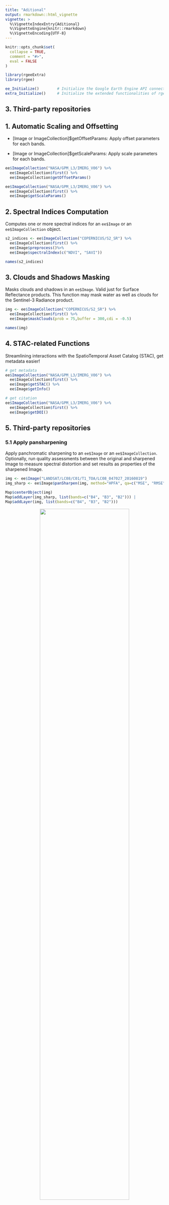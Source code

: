 ```yaml
---
title: "Aditional"
output: rmarkdown::html_vignette
vignette: >
  %\VignetteIndexEntry{Aditional}
  %\VignetteEngine{knitr::rmarkdown}
  %\VignetteEncoding{UTF-8}
---
```

  
```r
knitr::opts_chunk$set(
  collapse = TRUE,
  comment = "#>",
  eval = FALSE
)
```



```r
library(rgeeExtra)
library(rgee)

ee_Initialize()        # Initialize the Google Earth Engine API connection
extra_Initialize()     # Initialize the extended functionalities of rgeeExtra
```



## **3. Third-party repositories**


## **1. Automatic Scaling and Offsetting**

- [Image or ImageCollection]$getOffsetParams: Apply offset 
parameters for each bands.

- [Image or ImageCollection]$getScaleParams: Apply scale parameters for each bands.

```r
ee$ImageCollection("NASA/GPM_L3/IMERG_V06") %>%
  ee$ImageCollection$first() %>%
  ee$ImageCollection$getOffsetParams()

ee$ImageCollection("NASA/GPM_L3/IMERG_V06") %>%
  ee$ImageCollection$first() %>%
  ee$Image$getScaleParams()
```


## **2. Spectral Indices Computation**

Computes one or more spectral indices for an `ee$Image` or an `ee$ImageCollection` object.

```r
s2_indices <- ee$ImageCollection("COPERNICUS/S2_SR") %>%
  ee$ImageCollection$first() %>%
  ee$Image$preprocess()%>%
  ee$Image$spectralIndex(c("NDVI", "SAVI"))

names(s2_indices)
```


## **3. Clouds and Shadows Masking**

Masks clouds and shadows in an `ee$Image`. Valid just for Surface Reflectance products. This function may mask water as well as clouds for the Sentinel-3 Radiance product.

```r
img <- ee$ImageCollection("COPERNICUS/S2_SR") %>%
  ee$ImageCollection$first() %>%
  ee$Image$maskClouds(prob = 75,buffer = 300,cdi = -0.5)

names(img)
```

## **4. STAC-related Functions**


Streamlining interactions with the SpatioTemporal Asset Catalog (STAC), get metadata easier!

```r
# get metadata
ee$ImageCollection("NASA/GPM_L3/IMERG_V06") %>%
  ee$ImageCollection$first() %>%
  ee$Image$getSTAC() %>%
  ee$Image$getInfo()

# get citation
ee$ImageCollection("NASA/GPM_L3/IMERG_V06") %>%
  ee$ImageCollection$first() %>%
  ee$Image$getDOI()
```

## **5. Third-party repositories**


### **5.1 Apply pansharpening**

Apply panchromatic sharpening to an `ee$Image` or an `ee$ImageCollection`. Optionally, run quality assessments between the original and sharpened Image to measure spectral distortion and set results as properties of the sharpened Image.

```r
img <- ee$Image("LANDSAT/LC08/C01/T1_TOA/LC08_047027_20160819")
img_sharp <- ee$Image$panSharpen(img, method="HPFA", qa=c("MSE", "RMSE"), maxPixels=1e13)

Map$centerObject(img)
Map$addLayer(img_sharp, list(bands=c("B4", "B3", "B2"))) |
Map$addLayer(img, list(bands=c("B4", "B3", "B2")))
```

<center>
<img src=img02.png width=75%>
</center>

